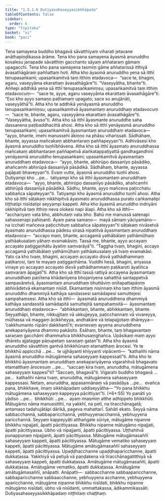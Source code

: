 ```yaml
---
title: "1.5.1.6 Dutiyasahaseyyasikkhāpada"
tableOfContents: false
sidebar:
  order: 6
type: "tipitaka"
basket: "vi"
book: "paci"
---
```



<DynamicBreadcrumb />

<Division number="55" book="paci" e="ch" v="2" p="28">

<Paragraph number="182" book="paci">
Tena samayena buddho bhagavā sāvatthiyaṃ viharati jetavane anāthapiṇḍikassa ārāme. Tena kho pana samayena āyasmā anuruddho kosalesu janapade sāvatthiṃ gacchanto sāyaṃ aññataraṃ gāmaṃ upagacchi. Tena kho pana samayena tasmiṃ gāme aññatarissā itthiyā āvasathāgāraṃ paññattaṃ hoti. Atha kho āyasmā anuruddho yena sā itthī tenupasaṅkami; upasaṅkamitvā taṃ itthiṃ etadavoca—  “sace te, bhagini, agaru, vaseyyāma ekarattaṃ āvasathāgāre”ti. “Vaseyyātha, bhante”ti. Aññepi addhikā yena sā itthī tenupasaṅkamiṃsu; upasaṅkamitvā taṃ itthiṃ etadavocuṃ—  “sace te, ayye, agaru vaseyyāma ekarattaṃ āvasathāgāre”ti. “Eso kho ayyo samaṇo paṭhamaṃ upagato; sace so anujānāti, vaseyyāthā”ti. Atha kho te addhikā yenāyasmā anuruddho tenupasaṅkamiṃsu; upasaṅkamitvā āyasmantaṃ anuruddhaṃ etadavocuṃ—  “sace te, bhante, agaru, vaseyyāma ekarattaṃ āvasathāgāre”ti. “Vaseyyātha, āvuso”ti.
</Paragraph>

<Paragraph number="183" book="paci">
Atha kho sā itthī āyasmante anuruddhe saha dassanena paṭibaddhacittā ahosi. Atha kho sā itthī yenāyasmā anuruddho tenupasaṅkami; upasaṅkamitvā āyasmantaṃ anuruddhaṃ etadavoca—  “ayyo, bhante, imehi manussehi ākiṇṇo na phāsu viharissati. Sādhāhaṃ, bhante, ayyassa mañcakaṃ abbhantaraṃ paññapeyyan”ti. Adhivāsesi kho āyasmā anuruddho tuṇhībhāvena. Atha kho sā itthī āyasmato anuruddhassa mañcakaṃ abbhantaraṃ paññapetvā alaṅkatappaṭiyattā gandhagandhinī yenāyasmā anuruddho tenupasaṅkami; upasaṅkamitvā āyasmantaṃ anuruddhaṃ etadavoca—  “ayyo, bhante, abhirūpo dassanīyo pāsādiko, ahañcamhi abhirūpā dassanīyā pāsādikā. Sādhāhaṃ, bhante, ayyassa pajāpati bhaveyyan”ti. Evaṃ vutte, āyasmā anuruddho tuṇhī ahosi. Dutiyampi kho …pe…  tatiyampi kho sā itthī āyasmantaṃ anuruddhaṃ etadavoca—  “ayyo, bhante, abhirūpo dassanīyo pāsādiko, ahañcamhi abhirūpā dassanīyā pāsādikā. Sādhu, bhante, ayyo mañceva paṭicchatu sabbañca sāpateyyan”ti. Tatiyampi kho āyasmā anuruddho tuṇhī ahosi. Atha kho sā itthī sāṭakaṃ nikkhipitvā āyasmato anuruddhassa purato caṅkamatipi tiṭṭhatipi nisīdatipi seyyampi kappeti. Atha kho āyasmā anuruddho indriyāni okkhipitvā taṃ itthiṃ neva olokesi napi ālapi. Atha kho sā itthī—  “acchariyaṃ vata bho, abbhutaṃ vata bho. Bahū me manussā satenapi sahassenapi pahiṇanti. Ayaṃ pana samaṇo—  mayā sāmaṃ yāciyamāno—  na icchati mañceva paṭicchituṃ sabbañca sāpateyyan”ti sāṭakaṃ nivāsetvā āyasmato anuruddhassa pādesu sirasā nipatitvā āyasmantaṃ anuruddhaṃ etadavoca—  “accayo maṃ, bhante, accagamā yathābālaṃ yathāmūḷhaṃ yathāakusalaṃ yāhaṃ evamakāsiṃ. Tassā me, bhante, ayyo accayaṃ accayato paṭiggaṇhātu āyatiṃ saṃvarāyā”ti. “Taggha tvaṃ, bhagini, accayo accagamā yathābālaṃ yathāmūḷhaṃ yathāakusalaṃ yā tvaṃ evamakāsi. Yato ca kho tvaṃ, bhagini, accayaṃ accayato disvā yathādhammaṃ paṭikarosi, taṃ te mayaṃ paṭiggaṇhāma. Vuddhi hesā, bhagini, ariyassa vinaye yo accayaṃ accayato disvā yathādhammaṃ paṭikaroti āyatiñca saṃvaraṃ āpajjatī”ti.
</Paragraph>

<Paragraph number="184" book="paci">
Atha kho sā itthī tassā rattiyā accayena āyasmantaṃ anuruddhaṃ paṇītena khādanīyena bhojanīyena sahatthā santappetvā sampavāretvā, āyasmantaṃ anuruddhaṃ bhuttāviṃ onītapattapāṇiṃ abhivādetvā ekamantaṃ nisīdi. Ekamantaṃ nisinnaṃ kho taṃ itthiṃ āyasmā anuruddho dhammiyā kathāya sandassesi samādapesi samuttejesi sampahaṃsesi. Atha kho sā itthī—  āyasmatā anuruddhena dhammiyā kathāya sandassitā samādapitā samuttejitā sampahaṃsitā—  āyasmantaṃ anuruddhaṃ etadavoca—  “abhikkantaṃ, bhante, abhikkantaṃ, bhante. Seyyathāpi, bhante, nikkujjitaṃ vā ukkujjeyya, paṭicchannaṃ vā vivareyya, mūḷhassa vā maggaṃ ācikkheyya, andhakāre vā telapajjotaṃ dhāreyya—  ‘cakkhumanto rūpāni dakkhantī’ti; evamevaṃ ayyena anuruddhena anekapariyāyena dhammo pakāsito. Esāhaṃ, bhante, taṃ bhagavantaṃ saraṇaṃ gacchāmi dhammañca bhikkhusaṃghañca. Upāsikaṃ maṃ ayyo dhāretu ajjatagge pāṇupetaṃ saraṇaṃ gatan”ti.
</Paragraph>

<Paragraph number="185" book="paci">
Atha kho āyasmā anuruddho sāvatthiṃ gantvā bhikkhūnaṃ etamatthaṃ ārocesi. Ye te bhikkhū appicchā …pe…  te ujjhāyanti khiyyanti vipācenti—  “kathañhi nāma āyasmā anuruddho mātugāmena sahaseyyaṃ kappessatī”ti.
</Paragraph>

<Paragraph number="186" book="paci">
Atha kho te bhikkhū āyasmantaṃ anuruddhaṃ anekapariyāyena vigarahitvā bhagavato etamatthaṃ ārocesuṃ …pe…  “saccaṃ kira tvaṃ, anuruddha, mātugāmena sahaseyyaṃ kappesī”ti? “Saccaṃ, bhagavā”ti. Vigarahi buddho bhagavā …pe…  kathañhi nāma tvaṃ, anuruddha, mātugāmena sahaseyyaṃ kappessasi. Netaṃ, anuruddha, appasannānaṃ vā pasādāya …pe…  evañca pana, bhikkhave, imaṃ sikkhāpadaṃ uddiseyyātha—
</Paragraph>

</Division>
<Division number="56" book="paci" e="ch" v="2" p="31">

<Paragraph number="187" book="paci">
<Emphasis>“Yo pana bhikkhu mātugāmena sahaseyyaṃ kappeyya pācittiyan”</Emphasis>ti. (*6*:<Emphasis>55</Emphasis>)
</Paragraph>

</Division>
<Division number="57" book="paci" e="ch" v="2" p="31">

<Paragraph number="188" book="paci">
<Emphasis>Yo panā</Emphasis>ti yo yādiso …pe…  <Emphasis>bhikkhū</Emphasis>ti …pe…  ayaṃ imasmiṃ atthe adhippeto bhikkhūti.
</Paragraph>

<Paragraph number="189" book="paci">
<Emphasis>Mātugāmo</Emphasis> nāma manussitthī, na yakkhī, na petī, na tiracchānagatā; antamaso tadahujātāpi dārikā, pageva mahattarī.
</Paragraph>

<Paragraph number="190" book="paci">
<Emphasis>Sahā</Emphasis>ti ekato.
</Paragraph>

<Paragraph number="191" book="paci">
<Emphasis>Seyyā</Emphasis> nāma sabbacchannā, sabbaparicchannā, yebhuyyenacchannā, yebhuyyena paricchannā.
</Paragraph>

<Paragraph number="192" book="paci">
<Emphasis>Seyyaṃ kappeyyā</Emphasis>ti atthaṅgate sūriye, mātugāme nipanne bhikkhu nipajjati, āpatti pācittiyassa. Bhikkhu nipanne mātugāmo nipajjati, āpatti pācittiyassa. Ubho vā nipajjanti, āpatti pācittiyassa. Uṭṭhahitvā punappunaṃ nipajjanti, āpatti pācittiyassa.
</Paragraph>

</Division>
<Division number="58" book="paci" e="ch" v="2" p="31">

<Paragraph number="193" book="paci">
Mātugāme mātugāmasaññī sahaseyyaṃ kappeti, āpatti pācittiyassa. Mātugāme vematiko sahaseyyaṃ kappeti, āpatti pācittiyassa. Mātugāme amātugāmasaññī sahaseyyaṃ kappeti, āpatti pācittiyassa.
</Paragraph>

<Paragraph number="194" book="paci">
Upaḍḍhacchanne upaḍḍhaparicchanne, āpatti dukkaṭassa. Yakkhiyā vā petiyā vā paṇḍakena vā tiracchānagatitthiyā vā sahaseyyaṃ kappeti, āpatti dukkaṭassa. Amātugāme mātugāmasaññī, āpatti dukkaṭassa. Amātugāme vematiko, āpatti dukkaṭassa. Amātugāme amātugāmasaññī, anāpatti.
</Paragraph>

</Division>
<Division number="59" book="paci" e="ch" v="2" p="31">

<Paragraph number="195" book="paci">
Anāpatti—  sabbacchanne sabbaaparicchanne, sabbaparicchanne sabbaacchanne, yebhuyyena acchanne, yebhuyyena aparicchanne, mātugāme nipanne bhikkhu nisīdati, bhikkhu nipanne mātugāmo nisīdati, ubho vā nisīdanti, ummattakassa, ādikammikassāti.

</Paragraph>
</Division>

<Paragraph number="196" type="center" book="paci">
Dutiyasahaseyyasikkhāpadaṃ niṭṭhitaṃ chaṭṭhaṃ.
</Paragraph>